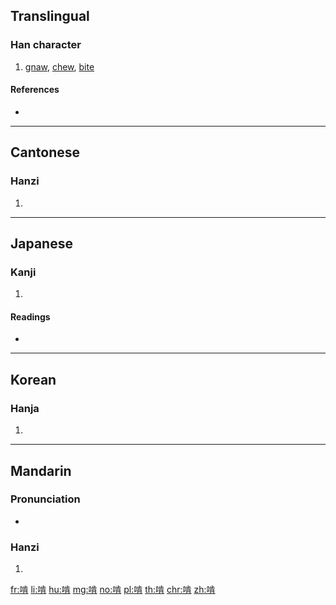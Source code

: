 ==Translingual==

===Han character===
{{Han char|rn=30|rad=口|as=08|sn=11|four=61027|canj=RYMB|ids=⿰口肯}}

# [[gnaw]], [[chew]], [[bite]]

====References====
* {{Han ref|kx=0194.270|dkj=03798|dj=0415.040|hdz=10639.080|uh=5543|ud=21827|bh=B0D9|bd=45273}}

----

==Cantonese==

===Hanzi===
{{yue-hanzi|jyut=hang2|y=hang2}}

# {{defn|lang=yue|sort=口08}}

----

==Japanese==

===Kanji===
{{ja-kanji|grade=|rs=口08}}

# {{defn|lang=ja|sort=口08}}

====Readings====
* {{ja-readings|on=[[しゅう]] (shū)|kun=}}

----

==Korean==

===Hanja===
{{ko-hanja|hangeul=삽|rv=sap|mr=sap}}

# {{defn|lang=ko|sort=口08}}

----

==Mandarin==

===Pronunciation===
* {{audio|Zh-ken.ogg|Audio|lang=cmn}}

===Hanzi===
{{cmn-hanzi|pin=[[kěn]] ([[ken3]])|wg=k'en<sup>3</sup>}}

# {{defn|lang=cmn|sort=口08}}

[[fr:啃]]
[[li:啃]]
[[hu:啃]]
[[mg:啃]]
[[no:啃]]
[[pl:啃]]
[[th:啃]]
[[chr:啃]]
[[zh:啃]]